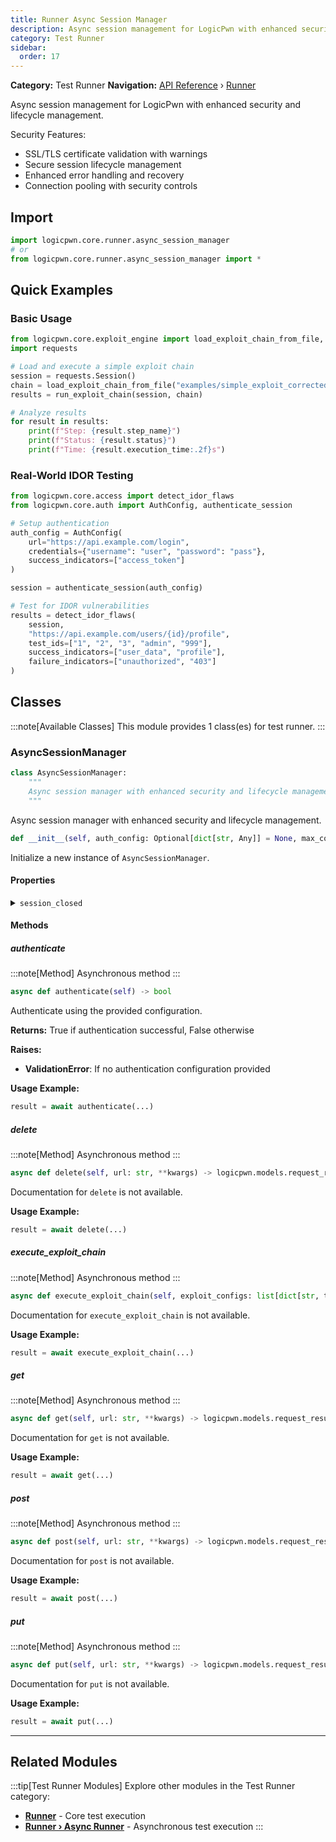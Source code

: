 ```yaml
---
title: Runner Async Session Manager
description: Async session management for LogicPwn with enhanced security and lifecycle management
category: Test Runner
sidebar:
  order: 17
---
```



**Category:** Test Runner
**Navigation:** [API Reference](../) › [Runner](../runner)

Async session management for LogicPwn with enhanced security and lifecycle management.

Security Features:
- SSL/TLS certificate validation with warnings
- Secure session lifecycle management
- Enhanced error handling and recovery
- Connection pooling with security controls

## Import

```python
import logicpwn.core.runner.async_session_manager
# or
from logicpwn.core.runner.async_session_manager import *
```


## Quick Examples

### Basic Usage

```python
from logicpwn.core.exploit_engine import load_exploit_chain_from_file, run_exploit_chain
import requests

# Load and execute a simple exploit chain
session = requests.Session()
chain = load_exploit_chain_from_file("examples/simple_exploit_corrected.yaml")
results = run_exploit_chain(session, chain)

# Analyze results
for result in results:
    print(f"Step: {result.step_name}")
    print(f"Status: {result.status}")
    print(f"Time: {result.execution_time:.2f}s")
```

### Real-World IDOR Testing

```python
from logicpwn.core.access import detect_idor_flaws
from logicpwn.core.auth import AuthConfig, authenticate_session

# Setup authentication
auth_config = AuthConfig(
    url="https://api.example.com/login",
    credentials={"username": "user", "password": "pass"},
    success_indicators=["access_token"]
)

session = authenticate_session(auth_config)

# Test for IDOR vulnerabilities
results = detect_idor_flaws(
    session,
    "https://api.example.com/users/{id}/profile",
    test_ids=["1", "2", "3", "admin", "999"],
    success_indicators=["user_data", "profile"],
    failure_indicators=["unauthorized", "403"]
)
```


## Classes

:::note[Available Classes]
This module provides 1 class(es) for test runner.
:::

### AsyncSessionManager

<Tabs>
<TabItem label="Overview">

```python
class AsyncSessionManager:
    """
    Async session manager with enhanced security and lifecycle management
    """
```

Async session manager with enhanced security and lifecycle management.

</TabItem>
<TabItem label="Constructor">

```python
def __init__(self, auth_config: Optional[dict[str, Any]] = None, max_concurrent: int = 10, timeout: Optional[int] = None, verify_ssl: bool = True, min_tls_version: str = 'TLSv1.2', warn_on_ssl_disabled: bool = True)
```

Initialize a new instance of `AsyncSessionManager`.

</TabItem>
</Tabs>

#### Properties

<details>
<summary><code>session_closed</code></summary>

Check if the session was properly closed.

</details>

#### Methods

##### authenticate

:::note[Method]
Asynchronous method
:::

```python
async def authenticate(self) -> bool
```

Authenticate using the provided configuration.

**Returns:**
 True if authentication successful, False otherwise

**Raises:**
- **ValidationError**: If no authentication configuration provided

**Usage Example:**
```python
result = await authenticate(...)
```

##### delete

:::note[Method]
Asynchronous method
:::

```python
async def delete(self, url: str, **kwargs) -> logicpwn.models.request_result.RequestResult
```

Documentation for `delete` is not available.

**Usage Example:**
```python
result = await delete(...)
```

##### execute_exploit_chain

:::note[Method]
Asynchronous method
:::

```python
async def execute_exploit_chain(self, exploit_configs: list[dict[str, typing.Any]]) -> list[logicpwn.models.request_result.RequestResult]
```

Documentation for `execute_exploit_chain` is not available.

**Usage Example:**
```python
result = await execute_exploit_chain(...)
```

##### get

:::note[Method]
Asynchronous method
:::

```python
async def get(self, url: str, **kwargs) -> logicpwn.models.request_result.RequestResult
```

Documentation for `get` is not available.

**Usage Example:**
```python
result = await get(...)
```

##### post

:::note[Method]
Asynchronous method
:::

```python
async def post(self, url: str, **kwargs) -> logicpwn.models.request_result.RequestResult
```

Documentation for `post` is not available.

**Usage Example:**
```python
result = await post(...)
```

##### put

:::note[Method]
Asynchronous method
:::

```python
async def put(self, url: str, **kwargs) -> logicpwn.models.request_result.RequestResult
```

Documentation for `put` is not available.

**Usage Example:**
```python
result = await put(...)
```


---


## Related Modules

:::tip[Test Runner Modules]
Explore other modules in the Test Runner category:

- **[Runner](../runner)** - Core test execution
- **[Runner › Async Runner](../runner/async-runner)** - Asynchronous test execution
:::
